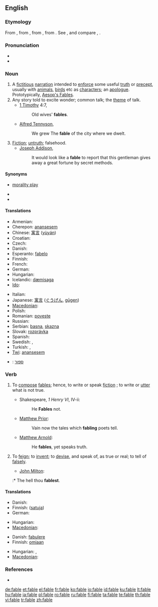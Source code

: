 {{wikipedia}}
==English==

===Etymology===
From {{etyl|enm|en}}, from {{etyl|fro|en}}, from {{etyl|la|en}} {{term|fabula|lang=la}}, from {{term|fari||to speak, say|lang=la}}. See {{term|Ban}}, and compare {{term|fabulous}}, {{term|fame}}.

===Pronunciation===
* {{audio|en-us-fable.ogg|Audio (US)}}
* {{rhymes|eɪbəl}}

===Noun===
{{en-noun}}

# A [[fictitious]] [[narration]] intended to [[enforce]] some useful [[truth]] or [[precept]], usually with [[animals]], [[birds]] etc as [[characters]]; an [[apologue]]. Prototypically, [[w:Aesop's Fables|Aesop's Fables]].
# Any story told to excite wonder; common talk; the [[theme]] of talk.
#* [[w:First Epistle to Timothy|1 Timothy]] 4:7,
#*: Old wives' '''fables'''.
#* [[w:Alfred Tennyson, 1st Baron Tennyson|Alfred Tennyson]],
#*: We grew The '''fable''' of the city where we dwelt.
# [[Fiction]]; [[untruth]]; falsehood.
#* [[w:Joseph Addison|Joseph Addison]],
#*: It would look like a '''fable''' to report that this gentleman gives away a great fortune by secret methods.

====Synonyms====
* {{sense|fiction to enforce a useful precept}} [[morality play]]
* {{sense|story to excite wonder}}
* {{sense|falsehood}}

====Translations====
{{trans-top|story or tale intended to instruct, to amuse, to enforce some useful truth or precept}}
* Armenian: {{t|hy|առակ|tr=aṙak|sc=Armn}}
* Cherepon: [[anansesem]]
* Chinese: [[寓言]] ([[yùyán]])
* Croatian: {{t+|hr|bajka|f|alt=bȃjka}}
* Czech: {{t+|cs|bajka|f}}
* Danish: {{t-|da|fabel}}
* Esperanto: [[fabelo]]
* Finnish: {{t+|fi|satu}}
* French: {{t+|fr|conte|m}}
* German: {{t+|de|Fabel|f}}
* Hungarian: {{t+|hu|mese}}
* Icelandic: [[dæmisaga]] {{f}}
* [[Ido]]: {{t|io|fablo}}
{{trans-mid}}
* Italian: {{t-|it|fiaba|m}}
* Japanese: [[寓言]] ([[ぐうげん]], [[gūgen]])
* [[Macedonian]]: {{t|mk|басна|f|tr=básna|sc=Cyrl}}
* Polish: {{t+|pl|bajka}}
* Romanian: [[poveste]]
* Russian: {{t|ru|басня|f|tr=básnja|sc=Cyrl}}
* Serbian: [[basna]], [[skazna]]
* Slovak: [[rozprávka]]
* Spanish: {{t-|es|fábula|f}}
* Swedish: {{t+|sv|saga}}, {{t+|sv|berättelse}}
* Turkish: {{t|tr|fabl}},  {{t|tr|öykünce}}
* [[Twi]]: [[anansesem]]
{{trans-bottom}}

{{checktrans-top}}
* {{ttbc|Hebrew}}: [[ספור]]
{{trans-mid}}
{{trans-bottom}}

===Verb===
{{en-verb|fabl|ing}}

# {{intransitive|archaic}} To [[compose]] [[fables]]; hence, to write or speak [[fiction]] ; to write or [[utter]] what is not true.
#* Shakespeare, ''1 Henry VI'', IV-ii:
#*: He '''Fables''' not.
#* [[w:Matthew Prior|Matthew Prior]]:
#*: Vain now the tales which '''fabling''' poets tell.
#* [[w:Matthew Arnold|Matthew Arnold]]:
#*: He '''fables''', yet speaks truth.
# {{transitive|archaic}} To [[feign]]; to [[invent]]; to [[devise]], and speak of, as true or real; to tell of [[falsely]].
#* [[w:John Milton|John Milton]]:
#:* The hell thou '''fablest'''.

====Translations====
{{trans-top|compose fables}}
* Danish: {{t-|da|fable}}
* Finnish: {{t+|fi|sepittää}} ([[satu#Finnish|satuja]])
* German: {{t+|de|fabulieren}}
{{trans-mid}}
* Hungarian: {{t|hu|mesél}}
* [[Macedonian]]: {{t|mk|фабулира|tr=fabulíra|sc=Cyrl}}
{{trans-bottom}}

{{trans-top|tell of falsely}}
* Danish: [[fabulere]]
* Finnish: {{t+|fi|puhua}} [[oma#Finnish|omiaan]]
{{trans-mid}}
* Hungarian: {{t+|hu|költ}}, {{t|hu|kohol}}
* [[Macedonian]]: {{t|mk|измислува|tr=izmísluva|sc=Cyrl}}
{{trans-bottom}}

===References===
* {{R:Webster 1913}}
{{webster}}

[[de:fable]]
[[et:fable]]
[[el:fable]]
[[fr:fable]]
[[ko:fable]]
[[io:fable]]
[[id:fable]]
[[ku:fable]]
[[lt:fable]]
[[hu:fable]]
[[ja:fable]]
[[pl:fable]]
[[ro:fable]]
[[ru:fable]]
[[fi:fable]]
[[ta:fable]]
[[te:fable]]
[[th:fable]]
[[vi:fable]]
[[tr:fable]]
[[zh:fable]]